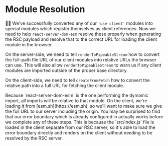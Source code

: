 # Module Resolution

👨‍💼 We've successfully converted any of our `'use client'` modules into special
modules which register themselves as client references. Now we need to help
`react-server-dom-esm` resolve these properly when generating the RSC payload
and resolve that to the correct URL for loading the client module in the
browser.

On the server-side, we need to tell `renderToPipeableStream` how to convert the
full-path file URL of our client modules into relative URLs the browser can use.
This will also allow `renderToPipeableStream` to warn us if any client modules
are imported outside of the proper base directory.

On the client-side, we need to tell `createFromFetch` how to convert the
relative path into a full URL for fetching the client module.

<callout-warning>
	Because `react-server-dom-esm` is the one performing the dymamic import, all
	imports will be relative to that module. On the client, we're loading it from
	[esm.sh](https://esm.sh), so we'll want to make sure we give the full URL to
	our server including the origin.
</callout-warning>

<callout-success class="aside">
	You may be surprised to find that our error boundary which is already
	configured in <InlineFile file="src/index.js" />
	actually works before we complete any of these steps. This is because the `src/index.js`
	file is loaded in the client separate from our RSC server, so it's able to load
	the error boundary directly and renders on the client without needing to be resolved
	by the RSC server.
</callout-success>
